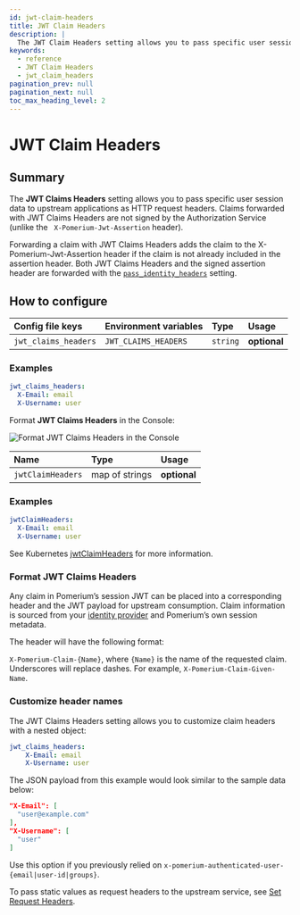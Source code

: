 ```yaml
---
id: jwt-claim-headers
title: JWT Claim Headers
description: |
  The JWT Claim Headers setting allows you to pass specific user session data to upstream applications as HTTP request headers and additional JWT claims.
keywords:
  - reference
  - JWT Claim Headers
  - jwt_claim_headers
pagination_prev: null
pagination_next: null
toc_max_heading_level: 2
---
```



# JWT Claim Headers

## Summary

The **JWT Claims Headers** setting allows you to pass specific user session data to upstream applications as HTTP request headers. Claims forwarded with JWT Claims Headers are not signed by the Authorization Service (unlike the ` X-Pomerium-Jwt-Assertion` header).

Forwarding a claim with JWT Claims Headers adds the claim to the X-Pomerium-Jwt-Assertion header if the claim is not already included in the assertion header. Both JWT Claims Headers and the signed assertion header are forwarded with the [`pass_identity_headers`](/docs/reference/routes/pass-identity-headers-per-route) setting.

## How to configure

<Tabs>
<TabItem value="Core" label="Core">

| **Config file keys** | **Environment variables** | **Type** | **Usage**    |
| :------------------- | :------------------------ | :------- | :----------- |
| `jwt_claims_headers` | `JWT_CLAIMS_HEADERS`      | `string` | **optional** |

### Examples

```yaml
jwt_claims_headers:
  X-Email: email
  X-Username: user
```

</TabItem>
<TabItem value="Enterprise" label="Enterprise">

Format **JWT Claims Headers** in the Console:

![Format JWT Claims Headers in the Console](./img/jwts/jwt-claims-headers-console.png)

</TabItem>
<TabItem value="Kubernetes" label="Kubernetes">

| **Name**          | **Type** | **Usage** |
| :---------------- | :-- | :-- |
| `jwtClaimHeaders` | map of strings | **optional** |

### Examples

```yaml
jwtClaimHeaders:
  X-Email: email
  X-Username: user
```

See Kubernetes [jwtClaimHeaders](/docs/deploy/k8s/reference#spec) for more information.

</TabItem>
</Tabs>

### Format JWT Claims Headers

Any claim in Pomerium’s session JWT can be placed into a corresponding header and the JWT payload for upstream consumption. Claim information is sourced from your [identity provider](/docs/identity-providers) and Pomerium’s own session metadata.

The header will have the following format:

`X-Pomerium-Claim-{Name}`, where `{Name}` is the name of the requested claim. Underscores will replace dashes. For example, `X-Pomerium-Claim-Given-Name`.

### Customize header names

The JWT Claims Headers setting allows you to customize claim headers with a nested object:

```yaml
jwt_claims_headers:
	X-Email: email
	X-Username: user
```

The JSON payload from this example would look similar to the sample data below:

```json
"X-Email": [
  "user@example.com"
],
"X-Username": [
  "user"
]
```

Use this option if you previously relied on `x-pomerium-authenticated-user-{email|user-id|groups}`.

To pass static values as request headers to the upstream service, see [Set Request Headers](./routes/headers#set-request-headers).
